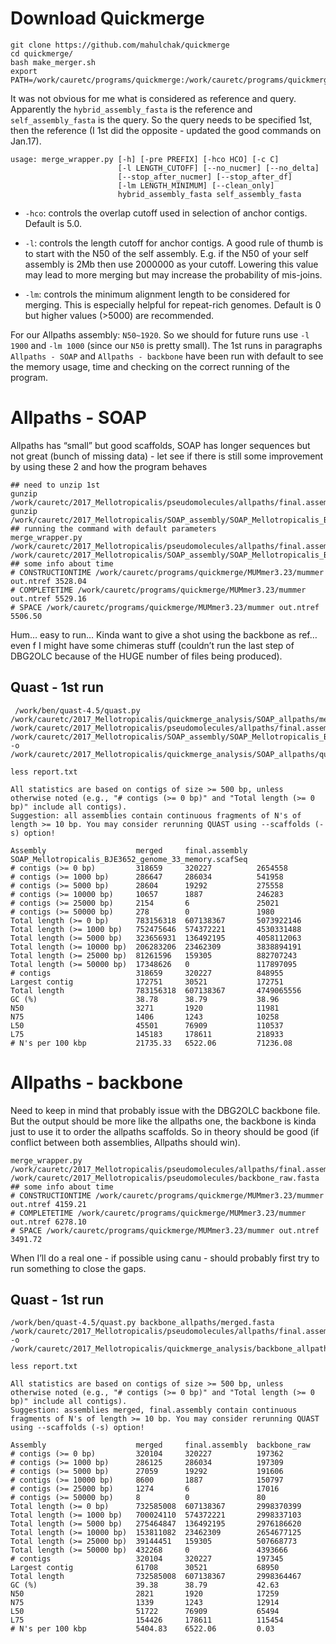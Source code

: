 # Download Quickmerge
```
git clone https://github.com/mahulchak/quickmerge
cd quickmerge/
bash make_merger.sh
export PATH=/work/cauretc/programs/quickmerge:/work/cauretc/programs/quickmerge/MUMmer3.23:$PATH
```
It was not obvious for me what is considered as reference and query. Apparently the `hybrid_assembly_fasta` is the reference and `self_assembly_fasta` is the query. So the query needs to be specified 1st, then the reference (I 1st did the opposite - updated the good commands on Jan.17). 

```
usage: merge_wrapper.py [-h] [-pre PREFIX] [-hco HCO] [-c C]
                        [-l LENGTH_CUTOFF] [--no_nucmer] [--no_delta]
                        [--stop_after_nucmer] [--stop_after_df]
                        [-lm LENGTH_MINIMUM] [--clean_only]
                        hybrid_assembly_fasta self_assembly_fasta
```
- `-hco`: controls the overlap cutoff used in selection of anchor contigs. Default is 5.0.

- `-l`: controls the length cutoff for anchor contigs. A good rule of thumb is to start with the N50 of the self assembly. E.g. if the N50 of your self assembly is 2Mb then use 2000000 as your cutoff. Lowering this value may lead to more merging but may increase the probability of mis-joins.

- `-lm`: controls the minimum alignment length to be considered for merging. This is especially helpful for repeat-rich genomes. Default is 0 but higher values (>5000) are recommended.

For our Allpaths assembly: `N50~1920`. So we should for future runs use `-l 1900` and `-lm 1000` (since our `N50` is pretty small). The 1st runs in paragraphs `Allpaths - SOAP` and `Allpaths - backbone` have been run with default to see the memory usage, time and checking on the correct running of the program.

# Allpaths - SOAP

Allpaths has "small" but good scaffolds, SOAP has longer sequences but not great (bunch of missing data) - let see if there is still some improvement by using these 2 and how the program behaves
```
## need to unzip 1st
gunzip /work/cauretc/2017_Mellotropicalis/pseudomolecules/allpaths/final.assembly.fasta.gz
gunzip /work/cauretc/2017_Mellotropicalis/SOAP_assembly/SOAP_Mellotropicalis_BJE3652_genome_33_memory.scafSeq.gz
## running the command with default parameters
merge_wrapper.py /work/cauretc/2017_Mellotropicalis/pseudomolecules/allpaths/final.assembly.fasta /work/cauretc/2017_Mellotropicalis/SOAP_assembly/SOAP_Mellotropicalis_BJE3652_genome_33_memory.scafSeq
## some info about time
# CONSTRUCTIONTIME /work/cauretc/programs/quickmerge/MUMmer3.23/mummer out.ntref 3528.04
# COMPLETETIME /work/cauretc/programs/quickmerge/MUMmer3.23/mummer out.ntref 5529.16
# SPACE /work/cauretc/programs/quickmerge/MUMmer3.23/mummer out.ntref 5506.50
```
Hum... easy to run... Kinda want to give a shot using the backbone as ref... even f I might have some chimeras stuff (couldn't run the last step of DBG2OLC because of the HUGE number of files being produced).

## Quast - 1st run

```
 /work/ben/quast-4.5/quast.py /work/cauretc/2017_Mellotropicalis/quickmerge_analysis/SOAP_allpaths/merged.fasta /work/cauretc/2017_Mellotropicalis/pseudomolecules/allpaths/final.assembly.fasta /work/cauretc/2017_Mellotropicalis/SOAP_assembly/SOAP_Mellotropicalis_BJE3652_genome_33_memory.scafSeq -o /work/cauretc/2017_Mellotropicalis/quickmerge_analysis/SOAP_allpaths/quast_results

less report.txt

All statistics are based on contigs of size >= 500 bp, unless otherwise noted (e.g., "# contigs (>= 0 bp)" and "Total length (>= 0 bp)" include all contigs).
Suggestion: all assemblies contain continuous fragments of N's of length >= 10 bp. You may consider rerunning QUAST using --scaffolds (-s) option!

Assembly                    merged     final.assembly  SOAP_Mellotropicalis_BJE3652_genome_33_memory.scafSeq
# contigs (>= 0 bp)         318659     320227          2654558                                              
# contigs (>= 1000 bp)      286647     286034          541958                                               
# contigs (>= 5000 bp)      28604      19292           275558                                               
# contigs (>= 10000 bp)     10657      1887            246283                                               
# contigs (>= 25000 bp)     2154       6               25021                                                
# contigs (>= 50000 bp)     278        0               1980                                                 
Total length (>= 0 bp)      783156318  607138367       5073922146                                           
Total length (>= 1000 bp)   752475646  574372221       4530331488                                           
Total length (>= 5000 bp)   323656931  136492195       4058112063                                           
Total length (>= 10000 bp)  206283206  23462309        3838894191                                           
Total length (>= 25000 bp)  81261596   159305          882707243                                            
Total length (>= 50000 bp)  17348626   0               117897095                                            
# contigs                   318659     320227          848955                                               
Largest contig              172751     30521           172751                                               
Total length                783156318  607138367       4749065556                                           
GC (%)                      38.78      38.79           38.96                                                
N50                         3271       1920            11981                                                
N75                         1406       1243            10258                                                
L50                         45501      76909           110537                                               
L75                         145183     178611          218933                                               
# N's per 100 kbp           21735.33   6522.06         71236.08
```

# Allpaths - backbone

Need to keep in mind that probably issue with the DBG2OLC backbone file. But the output should be more like the allpaths one, the backbone is kinda just to use it to order the allpaths scaffolds. So in theory should be good (if conflict between both assemblies, Allpaths should win).
```
merge_wrapper.py /work/cauretc/2017_Mellotropicalis/pseudomolecules/allpaths/final.assembly.fasta /work/cauretc/2017_Mellotropicalis/pseudomolecules/backbone_raw.fasta
## some info about time
# CONSTRUCTIONTIME /work/cauretc/programs/quickmerge/MUMmer3.23/mummer out.ntref 4159.21
# COMPLETETIME /work/cauretc/programs/quickmerge/MUMmer3.23/mummer out.ntref 6278.10
# SPACE /work/cauretc/programs/quickmerge/MUMmer3.23/mummer out.ntref 3491.72
```
When I'll do a real one - if possible using canu - should probably first try to run something to close the gaps.

## Quast - 1st run
```
/work/ben/quast-4.5/quast.py backbone_allpaths/merged.fasta /work/cauretc/2017_Mellotropicalis/pseudomolecules/allpaths/final.assembly.fasta -o /work/cauretc/2017_Mellotropicalis/quickmerge_analysis/backbone_allpaths/quast_results/

less report.txt

All statistics are based on contigs of size >= 500 bp, unless otherwise noted (e.g., "# contigs (>= 0 bp)" and "Total length (>= 0 bp)" include all contigs).
Suggestion: assemblies merged, final.assembly contain continuous fragments of N's of length >= 10 bp. You may consider rerunning QUAST using --scaffolds (-s) option!

Assembly                    merged     final.assembly  backbone_raw
# contigs (>= 0 bp)         320104     320227          197362      
# contigs (>= 1000 bp)      286125     286034          197309      
# contigs (>= 5000 bp)      27059      19292           191606      
# contigs (>= 10000 bp)     8600       1887            150797      
# contigs (>= 25000 bp)     1274       6               17016       
# contigs (>= 50000 bp)     8          0               80          
Total length (>= 0 bp)      732585008  607138367       2998370399  
Total length (>= 1000 bp)   700024110  574372221       2998337103  
Total length (>= 5000 bp)   275464847  136492195       2976186620  
Total length (>= 10000 bp)  153811082  23462309        2654677125  
Total length (>= 25000 bp)  39144451   159305          507668773   
Total length (>= 50000 bp)  432268     0               4393666     
# contigs                   320104     320227          197345      
Largest contig              61708      30521           68950       
Total length                732585008  607138367       2998364467  
GC (%)                      39.38      38.79           42.63       
N50                         2821       1920            17259       
N75                         1339       1243            12914       
L50                         51722      76909           65494       
L75                         154426     178611          115454      
# N's per 100 kbp           5404.83    6522.06         0.03 
```
